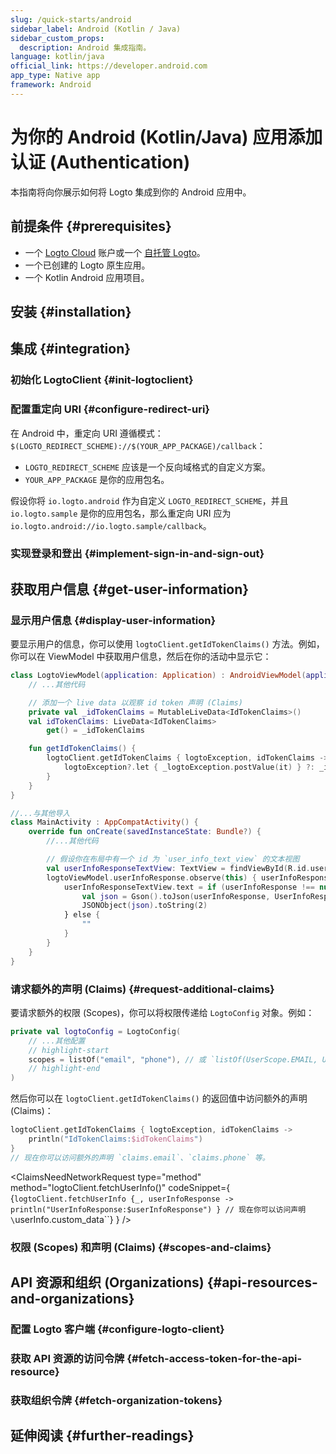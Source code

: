 ```yaml
---
slug: /quick-starts/android
sidebar_label: Android (Kotlin / Java)
sidebar_custom_props:
  description: Android 集成指南。
language: kotlin/java
official_link: https://developer.android.com
app_type: Native app
framework: Android
---
```





# 为你的 Android (Kotlin/Java) 应用添加认证 (Authentication)

本指南将向你展示如何将 Logto 集成到你的 Android 应用中。

<AndroidGuideTip />

## 前提条件 \{#prerequisites}

- 一个 [Logto Cloud](https://cloud.logto.io) 账户或一个 [自托管 Logto](/introduction/set-up-logto-oss)。
- 一个已创建的 Logto 原生应用。
- 一个 Kotlin Android 应用项目。

## 安装 \{#installation}

<Installation />

## 集成 \{#integration}

### 初始化 LogtoClient \{#init-logtoclient}

<InitLogtoClient />

### 配置重定向 URI \{#configure-redirect-uri}

<SignInFlowSummary />

<ConfigureRedirectUri
  figureSrc={redirectUriFigure}
  redirectUri="io.logto.android://io.logto.sample/callback"
/>

在 Android 中，重定向 URI 遵循模式：`$(LOGTO_REDIRECT_SCHEME)://$(YOUR_APP_PACKAGE)/callback`：

- `LOGTO_REDIRECT_SCHEME` 应该是一个反向域格式的自定义方案。
- `YOUR_APP_PACKAGE` 是你的应用包名。

假设你将 `io.logto.android` 作为自定义 `LOGTO_REDIRECT_SCHEME`，并且 `io.logto.sample` 是你的应用包名，那么重定向 URI 应为 `io.logto.android://io.logto.sample/callback`。

### 实现登录和登出 \{#implement-sign-in-and-sign-out}

<ImplementSignInAndSignOut />

<Checkpoint />

## 获取用户信息 \{#get-user-information}

### 显示用户信息 \{#display-user-information}

要显示用户的信息，你可以使用 `logtoClient.getIdTokenClaims()` 方法。例如，你可以在 ViewModel 中获取用户信息，然后在你的活动中显示它：

```kotlin title="LogtoModelView.kt"
class LogtoViewModel(application: Application) : AndroidViewModel(application) {
    // ...其他代码

    // 添加一个 live data 以观察 id token 声明 (Claims)
    private val _idTokenClaims = MutableLiveData<IdTokenClaims>()
    val idTokenClaims: LiveData<IdTokenClaims>
        get() = _idTokenClaims

    fun getIdTokenClaims() {
        logtoClient.getIdTokenClaims { logtoException, idTokenClaims ->
            logtoException?.let { _logtoException.postValue(it) } ?: _idTokenClaims.postValue(idTokenClaims)
        }
    }
}
```

```kotlin title="MainActivity.kt"
//...与其他导入
class MainActivity : AppCompatActivity() {
    override fun onCreate(savedInstanceState: Bundle?) {
        //...其他代码

        // 假设你在布局中有一个 id 为 `user_info_text_view` 的文本视图
        val userInfoResponseTextView: TextView = findViewById(R.id.user_info_text_view)
        logtoViewModel.userInfoResponse.observe(this) { userInfoResponse ->
            userInfoResponseTextView.text = if (userInfoResponse !== null) {
                val json = Gson().toJson(userInfoResponse, UserInfoResponse::class.java)
                JSONObject(json).toString(2)
            } else {
                ""
            }
        }
    }
}
```

### 请求额外的声明 (Claims) \{#request-additional-claims}

<FindUserInfoMissing method="logtoClient.getIdTokenClaims()" />

<ScopesAndClaimsIntroduction />

要请求额外的权限 (Scopes)，你可以将权限传递给 `LogtoConfig` 对象。例如：

```kotlin title="LogtoViewModel.kt"
private val logtoConfig = LogtoConfig(
    // ...其他配置
    // highlight-start
    scopes = listOf("email", "phone"), // 或 `listOf(UserScope.EMAIL, UserScope.PHONE)`
    // highlight-end
)
```

然后你可以在 `logtoClient.getIdTokenClaims()` 的返回值中访问额外的声明 (Claims)：

```kotlin
logtoClient.getIdTokenClaims { logtoException, idTokenClaims ->
    println("IdTokenClaims:$idTokenClaims")
}
// 现在你可以访问额外的声明 `claims.email`、`claims.phone` 等。
```

<ClaimsNeedNetworkRequest
  type="method"
  method="logtoClient.fetchUserInfo()"
  codeSnippet={
    <CodeBlock
      language="kotlin"
      title="LogtoViewModel.kt"
    >{`logtoClient.fetchUserInfo {_, userInfoResponse ->
    println("UserInfoResponse:$userInfoResponse")
}
// 现在你可以访问声明 \`userInfo.custom_data\``}</CodeBlock>
  }
/>

### 权限 (Scopes) 和声明 (Claims) \{#scopes-and-claims}

<ScopesAndClaims />

## API 资源和组织 (Organizations) \{#api-resources-and-organizations}

<ApiResourcesDescription />

### 配置 Logto 客户端 \{#configure-logto-client}

<ConfigApiResources />

### 获取 API 资源的访问令牌 \{#fetch-access-token-for-the-api-resource}

<FetchAccessTokenForApiResources />

### 获取组织令牌 \{#fetch-organization-tokens}

<FetchOrganizationTokenForUser />

## 延伸阅读 \{#further-readings}

<FurtherReadings />
